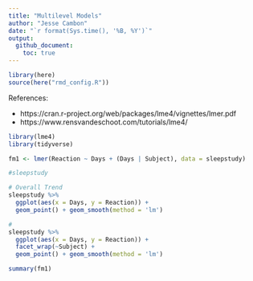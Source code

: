 ```yaml
---
title: "Multilevel Models"
author: "Jesse Cambon"
date: "`r format(Sys.time(), '%B, %Y')`"
output:
  github_document:
    toc: true
---
```


```r
library(here)
source(here("rmd_config.R"))
```

References:

- https://cran.r-project.org/web/packages/lme4/vignettes/lmer.pdf
- https://www.rensvandeschoot.com/tutorials/lme4/


```r
library(lme4)
library(tidyverse)
```


```r
fm1 <- lmer(Reaction ~ Days + (Days | Subject), data = sleepstudy)
```

```r
#sleepstudy
```
```r
# Overall Trend
sleepstudy %>%
  ggplot(aes(x = Days, y = Reaction)) +
  geom_point() + geom_smooth(method = 'lm')

#
sleepstudy %>%
  ggplot(aes(x = Days, y = Reaction)) +
  facet_wrap(~Subject) +
  geom_point() + geom_smooth(method = 'lm')
```



```r
summary(fm1)
```

```r

```

